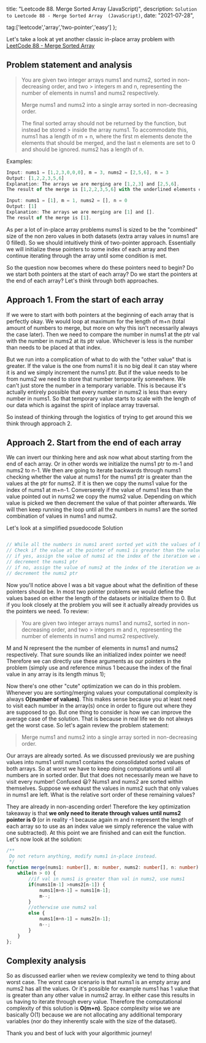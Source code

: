 

  title: "Leetcode 88. Merge Sorted Array (JavaScript)",
  description: `Solution to Leetcode 88 - Merge Sorted Array  (JavaScript)`,
  date: "2021-07-28",
  
  tag:['leetcode','array','two-pointer','easy']
};

Let's take a look at yet another classic in-place array problem with  [LeetCode 88 - Merge Sorted Array](https://leetcode.com/problems/merge-sorted-array/)
<!--more-->

## Problem statement and analysis

> You are given two integer arrays nums1 and nums2, sorted in non-decreasing order, and two > integers m and n, representing the number of elements in nums1 and nums2 respectively.
>
> Merge nums1 and nums2 into a single array sorted in non-decreasing order.
>
> The final sorted array should not be returned by the function, but instead be stored > inside the array nums1. To accommodate this, nums1 has a length of m + n, where the first m elements denote the elements that should be merged, and the last n elements are set to 0 and should be ignored. nums2 has a length of n.

Examples:

```js
Input: nums1 = [1,2,3,0,0,0], m = 3, nums2 = [2,5,6], n = 3
Output: [1,2,2,3,5,6]
Explanation: The arrays we are merging are [1,2,3] and [2,5,6].
The result of the merge is [1,2,2,3,5,6] with the underlined elements coming from nums1.
```

```js
Input: nums1 = [1], m = 1, nums2 = [], n = 0
Output: [1]
Explanation: The arrays we are merging are [1] and [].
The result of the merge is [1].
```

As per a lot of in-place array problems nums1 is sized to be the "combined" size of the non zero values in both datasets (extra array values in nums1 are 0 filled). So we should intuitively think of two-pointer approach. Essentially we will initialize these pointers to some index of each array and then continue iterating through the array until some condition is met.

So the question now becomes where do these pointers need to begin? Do we start both pointers at the start of each array? Do we start the pointers at the end of each array? Let's think through both approaches.

## Approach 1. From the start of each array

If we were to start with both pointers at the beginning of each array that is perfectly okay. We would loop at maximum for the length of m+n (total amount of numbers to merge, but more on why this isn't necessarily always the case later). Then we need to compare the number in nums1 at the ptr val with the number in nums2 at its ptr value. Whichever is less is the number than needs to be placed at that index.

But we run into a complication of what to do with the "other value" that is greater. If the value is the one from nums1 it is no big deal it can stay where it is and we simply increment the nums1 ptr. But if the value needs to be from nums2 we need to store that number temporarily somewhere. We can't just store the number in a temporary variable. This is because it's actually entirely possible that every number in nums2 is less than every number in nums1. So that temporary value starts to scale with the length of our data which is against the spirit of inplace array traversal.

So instead of thinking through the logistics of trying to get around this we think through approach 2.

## Approach 2. Start from the end of each array

We can invert our thinking here and ask now what about starting from the end of each array. Or in other words we initialize the nums1 ptr to m-1 and nums2 to n-1. We then are going to iterate backwards through nums1 checking whether the value at nums1 for the nums1 ptr is greater than the values at the ptr for nums2. If it is then we copy the nums1 value for the index of nums1 at m+n-1. Converserely if the value of nums1 less than the value pointed out in nums2 we copy the nums2 value. Depending on which value is picked we then decrement the value of that pointer afterwards. We will then keep running the loop until all the numbers in nums1 are the sorted combination of values in nums1 and nums2. 

Let's look at a simplified psuedocode Solution

```js

// While all the numbers in nums1 arent sorted yet with the values of both arrays
// Check if the value at the pointer of nums1 is greater than the value of the ptr at nums2
// if yes, assign the value of nums1 at the index of the iteration we are on for nums1 to the value of nums1 at its pointer. 
// decrement the nums1 ptr
// if no, assign the value of nums2 at the index of the iteration we are on for nums1 to the value of nums2 at its pointer
// decrement the nums2 ptr
```

Now you'll notice above I was a bit vague about what the definition of these pointers should be. In most two pointer problems we would define the values based on either the length of the datasets or initialize them to 0. But if you look closely at the problem you will see it actually already provides us the pointers we need. To review:

> You are given two integer arrays nums1 and nums2, sorted in non-decreasing order, and two > integers m and n, representing the number of elements in nums1 and nums2 respectively.

M and N represent the the number of elements in nums1 and nums2 respectively. That sure sounds like an initialized index pointer we need! Therefore we can directly use these arguments as our pointers in the problem (simply use and reference minus 1 because the index of the final value in any array is its length minus 1); 

Now there's one other "cute" optimization we can do in this problem. Whenever you are sorting/merging values your computational complexity is always **O(number of values)**. This makes sense because you at least need to visit each number in the array(s) once in order to figure out where they are supposed to go. But one thing to consider is how we can improve the average case of the solution. That is because in real life we do not always get the worst case. So let's again review the problem statement:

> Merge nums1 and nums2 into a single array sorted in non-decreasing order.

Our arrays are already sorted. As we discussed previously we are pushing values into nums1 until nums1 contains the consolidated sorted values of both arrays. So at worst we have to keep doing computations until all numbers are in sorted order. But that does not necessarily mean we have to visit every number! Confused 😃?  Nums1 and nums2 are sorted within themselves. Suppose we exhaust the values in nums2 such that only values in nums1 are left. What is the relative sort order of these remaining values? 

They are already in non-ascending order! Therefore the key optimization takeaway is that **we only need to iterate through values until nums2 pointer is 0** (or in reality -1 because again m and n represent the length of each array so to use as an index value we simply reference the value with one subtracted). At this point we are finished and can exit the function. Let's now look at the solution:

```ts
/**
 Do not return anything, modify nums1 in-place instead.
 */
function merge(nums1: number[], m: number, nums2: number[], n: number): void {
    while(n > 0) {
        //if val in nums1 is greater than val in nums2, use nums1
        if(nums1[m-1] >nums2[n-1]) {
            nums1[m+n-1] = nums1[m-1];
            m--;
        }
        //otherwise use nums2 val
        else {
            nums1[m+n-1] = nums2[n-1];
            n--;
        }
    }
};
```

## Complexity analysis

So as discussed earlier when we review complexity we tend to thing about worst case. The worst case scenario is that nums1 is an empty array and nums2 has all the values. Or it's possible for example nums1 has 1 value that is greater than any other value in nums2 array. In either case this results in us having to iterate through every value. Therefore the computational complexity of this solution is **O(m+n)**. Space complexity wise we are basically O(1) because we are not allocating any additional temporary variables (nor do they inherently scale with the size of the dataset).

Thank you and best of luck with your algorithmic journey!